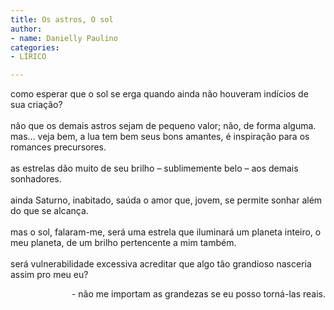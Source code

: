 ```yaml
---
title: Os astros, O sol
author:
- name: Danielly Paulino
categories:
- LÍRICO

---
```



| como esperar que o sol se erga quando ainda não houveram indícios de sua criação?
| 
| não que os demais astros sejam de pequeno valor; não, de forma alguma.
| mas... veja bem, a lua tem bem seus bons amantes, é inspiração para os romances precursores.
| 
| as estrelas dão muito de seu brilho – sublimemente belo – aos demais sonhadores.
| 
| ainda Saturno, inabitado, saúda o amor que, jovem, se permite sonhar além do que se alcança.
| 
| mas o sol, falaram-me, será uma estrela que iluminará um planeta inteiro, o meu planeta, de um brilho pertencente a mim também.
| 
| será vulnerabilidade excessiva acreditar que algo tão grandioso nasceria assim pro meu eu?
| 

<p style="text-align:right;">
[- não me importam as grandezas se eu posso torná-las reais.]{style="text-align:right;"}
</p>

<a href="https://instagram.com/daniepaulino"><i class="bi bi-instagram"></i></a>

